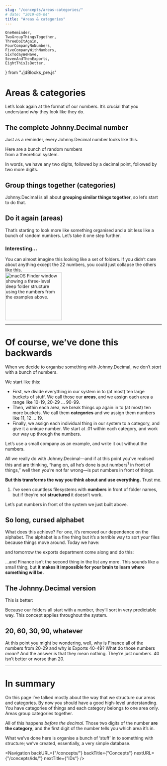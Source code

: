 ```yaml
---
slug: "/concepts/areas-categories/"
# date: "2019-05-04"
title: "Areas & categories"
---
```


	OneReminder,
	TwoGroupThingsTogether,
	ThreeDoItAgain,
	FourCompanyNoNumbers,
	FiveCompanyWithNumbers,
	SixTodayWeHave,
	SevenAndThenExports,
	EightThisIsBetter,
} from "./jdBlocks_pre.js"


# Areas & categories

Let’s look again at the format of our numbers. It’s crucial that you understand _why_ they look like they do.

## The complete Johnny.Decimal number

Just as a reminder, every Johnny.Decimal number looks like this.

<div className="flex mb-4 mr-6">
	<OneReminder />
	<div className="hidden sm:block ml-8 max-w-xs text-sm italic">
		Here are a bunch of random numbers
		<br />
		from a theoretical system.
	</div>
</div>

In words, we have any two digits, followed by a decimal point, followed by two more digits.

## Group things together (categories)

Johnny.Decimal is all about **grouping similar things together**, so let’s start to do that.

<div className="mb-4 mr-6">
	<TwoGroupThingsTogether />
</div>

## Do it again (areas)

That’s starting to look more like something organised and a bit less like a bunch of random numbers. Let’s take it one step further.

<div className="mb-4 mr-6">
	<ThreeDoItAgain />
</div>

### Interesting...

<div className="flex flex-col md:flex-row mr-6 mb-6">
	<div className="mb-4">
		You can almost imagine this looking like a set of folders. If you didn’t
		care about anything except the 22 numbers, you could just collapse the
		others like this.
	</div>
	<div className="sm:mx-4 flex-shrink-0">
		<img
			src={Finder_randomNumbers_category22Expanded}
			alt="macOS Finder window showing a three-level deep folder structure using the numbers from the examples above."
			width="182"
			height="153"
			className="screenshot"
		/>
	</div>
</div>

---

# Of course, we’ve done this backwards

When we decide to organise something with Johnny.Decimal, we don’t _start_ with a bunch of numbers.

We start like this:

- First, we divide everything in our system in to (at most) ten large buckets of stuff. We call those our **areas**, and we assign each area a range like <JD>10-19</JD>, <JD>20-29</JD> … <JD>90-99</JD>.
- Then, within each area, we break things up again in to (at most) ten more buckets. We call them **categories** and we assign them numbers like <JD>11</JD>, <JD>12</JD> … <JD>19</JD>.
- Finally, we assign each individual thing in our system to a category, and give it a unique number. We start at <JD>.01</JD> within each category, and work our way up through the numbers.

Let’s use a small company as an example, and write it out without the numbers.

<div className="mb-4 mr-6">
	<FourCompanyNoNumbers />
</div>

All we really do with Johnny.Decimal—and if at this point you’ve realised this and are thinking, “hang on, all he’s done is put numbers<sup>1</sup> in front of things,” well then you’re not far wrong—is put numbers in front of things.

**But this transforms the way you think about and use everything.** Trust me.

<div className="footnote-wrapper">
	<ol class="footnote">
		<li>
			I’ve seen countless filesystems with <strong>numbers</strong> in front of
			folder names, but if they’re not <strong>structured</strong> it doesn’t
			work.
		</li>
	</ol>
</div>

Let’s put numbers in front of the system we just built above.

<div className="mb-4 mr-6">
	<FiveCompanyWithNumbers />
</div>

## So long, cursed alphabet

What does this achieve? For one, it’s removed our dependence on the alphabet. The alphabet is a fine thing but it’s a terrible way to sort your files because things move around. Today we have:

<div className="mb-4 mr-6">
	<SixTodayWeHave />
</div>

and tomorrow the exports department come along and do this:

<div className="mb-4 mr-6">
	<SevenAndThenExports />
</div>

…and <JD>Finance</JD> isn’t the second thing in the list any more. This sounds like a small thing, but <strong>it makes it impossible for your brain to learn where something will be.</strong>

## The Johnny.Decimal version

This is better:

<div className="mb-4 mr-6">
	<EightThisIsBetter />
</div>

Because our folders all start with a number, they’ll sort in very predictable way. This concept applies throughout the system.

## 20, 60, 30, 90, whatever

At this point you might be wondering, well, why is <JD>Finance</JD> all of the numbers from <JD>20-29</JD> and why is <JD>Exports</JD> <JD>40-49</JD>? What do those numbers <em>mean</em>? And the answer is that they mean nothing. They’re just numbers. 40 isn’t better or worse than 20.

---

# In summary

On this page I’ve talked mostly about the way that we structure our areas and categories. By now you should have a good high-level understanding. You have categories of things and each category belongs to one area only. Areas group categories together.

All of this happens <em>before the decimal</em>. Those two digits of the number <strong>are the category</strong>, and the first digit of the number tells you which area it’s in.

What we’ve done here is organise a bunch of ‘stuff’ in to something with structure; we’ve created, essentially, a very simple database.

<Navigation
	backURL={"/concepts/"}
	backTitle={"Concepts"}
	nextURL={"/concepts/ids/"}
	nextTitle={"IDs"}
/>
